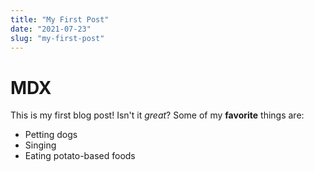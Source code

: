 ```yaml
---
title: "My First Post"
date: "2021-07-23"
slug: "my-first-post"
---
```


# MDX

This is my first blog post! Isn't it _great_?
Some of my **favorite** things are:

- Petting dogs
- Singing
- Eating potato-based foods

